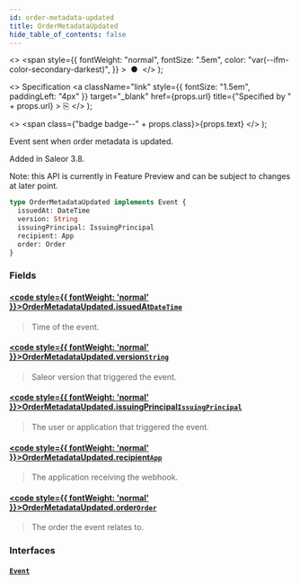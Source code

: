 ```yaml
---
id: order-metadata-updated
title: OrderMetadataUpdated
hide_table_of_contents: false
---
```


  <>
    <span
      style={{
        fontWeight: "normal",
        fontSize: ".5em",
        color: "var(--ifm-color-secondary-darkest)",
      }}
    >
      &nbsp;●&nbsp;
    </span>
  </>
);

  <>
    Specification
    <a
      className="link"
      style={{ fontSize: "1.5em", paddingLeft: "4px" }}
      target="\_blank"
      href={props.url}
      title={"Specified by " + props.url}
    >
      ⎘
    </a>
  </>
);

  <>
    <span class={"badge badge--" + props.class}>{props.text}</span>
  </>
);

Event sent when order metadata is updated.

Added in Saleor 3.8.

Note: this API is currently in Feature Preview and can be subject to changes at later point.

```graphql
type OrderMetadataUpdated implements Event {
  issuedAt: DateTime
  version: String
  issuingPrincipal: IssuingPrincipal
  recipient: App
  order: Order
}
```

### Fields

#### [<code style={{ fontWeight: 'normal' }}>OrderMetadataUpdated.<b>issuedAt</b></code>](#)<Bullet />[`DateTime`](../../../developer/api-reference/scalars/date-time) <Badge class="secondary" text="scalar"/>

> Time of the event.

#### [<code style={{ fontWeight: 'normal' }}>OrderMetadataUpdated.<b>version</b></code>](#)<Bullet />[`String`](../../../developer/api-reference/scalars/string) <Badge class="secondary" text="scalar"/>

> Saleor version that triggered the event.

#### [<code style={{ fontWeight: 'normal' }}>OrderMetadataUpdated.<b>issuingPrincipal</b></code>](#)<Bullet />[`IssuingPrincipal`](../../../developer/api-reference/unions/issuing-principal) <Badge class="secondary" text="union"/>

> The user or application that triggered the event.

#### [<code style={{ fontWeight: 'normal' }}>OrderMetadataUpdated.<b>recipient</b></code>](#)<Bullet />[`App`](../../../developer/api-reference/objects/app) <Badge class="secondary" text="object"/>

> The application receiving the webhook.

#### [<code style={{ fontWeight: 'normal' }}>OrderMetadataUpdated.<b>order</b></code>](#)<Bullet />[`Order`](../../../developer/api-reference/objects/order) <Badge class="secondary" text="object"/>

> The order the event relates to.

### Interfaces

#### [`Event`](../../../developer/api-reference/interfaces/event) <Badge class="secondary" text="interface"/>

>
